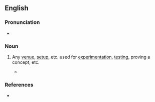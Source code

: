 {{also|testbed}}

==English==

===Pronunciation===
* {{audio|en|En-au-test bed.ogg|Audio (AU)}}

===Noun===
{{en-noun}}
# {{lb|en|idiomatic}} Any [[venue]], [[setup]], etc. used for [[experimentation]], [[testing]], proving a concept, etc.
#: {{ux|en|Since that set of articles is already fairly complete, they might serve as a good '''test bed''' for the different organizational systems we want to try.}}
#* {{quote-journal|en|year=1961|month=March|title=English Electric gas turbine locomotive begins trials|journal=Trains Illustrated|page=152|text=Although its wheel size and arrangement seem far from ideal for a high-powered modern motive power unit, No. GT3 is clearly intended as far more than just another travelling '''test-bed'''.}}

===References===
* {{R:Lexico}}